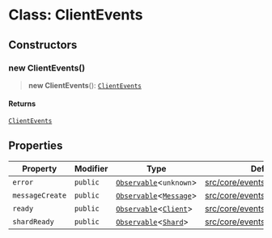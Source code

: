 # Class: ClientEvents

## Constructors

### new ClientEvents()

> **new ClientEvents**(): [`ClientEvents`](ClientEvents.mdx)

#### Returns

[`ClientEvents`](ClientEvents.mdx)

## Properties

| Property | Modifier | Type | Defined in |
| ------ | ------ | ------ | ------ |
| `error` | `public` | [`Observable`](Observable.mdx)\<`unknown`\> | [src/core/events/ClientEvents.ts:10](https://github.com/justheimsk/cordium.js/blob/1bf2a638b90afa5ef4b22005e7b70c138a2c2b3e/src/core/events/ClientEvents.ts#L10) |
| `messageCreate` | `public` | [`Observable`](Observable.mdx)\<[`Message`](Message.mdx)\> | [src/core/events/ClientEvents.ts:9](https://github.com/justheimsk/cordium.js/blob/1bf2a638b90afa5ef4b22005e7b70c138a2c2b3e/src/core/events/ClientEvents.ts#L9) |
| `ready` | `public` | [`Observable`](Observable.mdx)\<[`Client`](Client.mdx)\> | [src/core/events/ClientEvents.ts:7](https://github.com/justheimsk/cordium.js/blob/1bf2a638b90afa5ef4b22005e7b70c138a2c2b3e/src/core/events/ClientEvents.ts#L7) |
| `shardReady` | `public` | [`Observable`](Observable.mdx)\<[`Shard`](Shard.mdx)\> | [src/core/events/ClientEvents.ts:8](https://github.com/justheimsk/cordium.js/blob/1bf2a638b90afa5ef4b22005e7b70c138a2c2b3e/src/core/events/ClientEvents.ts#L8) |
